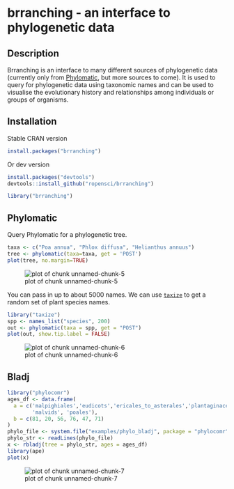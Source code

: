 <!--
%\VignetteEngine{knitr::knitr}
%\VignetteIndexEntry{brranching vignette}
%\VignetteEncoding{UTF-8}
-->

brranching - an interface to phylogenetic data
======



## Description

Brranching is an interface to many different sources of phylogenetic data (currently only from [Phylomatic](http://phylodiversity.net/phylomatic/), but more sources to come). It is used to query for phylogenetic data using taxonomic names and can be used to visualise the evolutionary history and relationships among individuals or groups of organisms. 

## Installation

Stable CRAN version


```r
install.packages("brranching")
```

Or dev version


```r
install.packages("devtools")
devtools::install_github("ropensci/brranching")
```


```r
library("brranching")
```

## Phylomatic

Query Phylomatic for a phylogenetic tree.


```r
taxa <- c("Poa annua", "Phlox diffusa", "Helianthus annuus")
tree <- phylomatic(taxa=taxa, get = 'POST')
plot(tree, no.margin=TRUE)
```

![plot of chunk unnamed-chunk-5](figure/unnamed-chunk-5-1.png)

You can pass in up to about 5000 names. We can use [`taxize`](https://github.com/ropensci/taxize/) to get a random set of plant species names.


```r
library("taxize")
spp <- names_list("species", 200)
out <- phylomatic(taxa = spp, get = "POST")
plot(out, show.tip.label = FALSE)
```

![plot of chunk unnamed-chunk-6](figure/unnamed-chunk-6-1.png)

## Bladj


```r
library("phylocomr")
ages_df <- data.frame(
  a = c('malpighiales','eudicots','ericales_to_asterales','plantaginaceae',
        'malvids', 'poales'),
  b = c(81, 20, 56, 76, 47, 71)
)
phylo_file <- system.file("examples/phylo_bladj", package = "phylocomr")
phylo_str <- readLines(phylo_file)
x <- rbladj(tree = phylo_str, ages = ages_df)
library(ape)
plot(x)
```

![plot of chunk unnamed-chunk-7](figure/unnamed-chunk-7-1.png)
